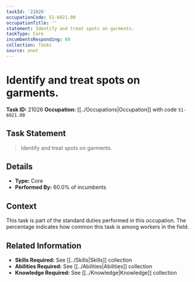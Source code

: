 ```yaml
---
taskId: '21026'
occupationCode: 51-6021.00
occupationTitle: ''
statement: Identify and treat spots on garments.
taskType: Core
incumbentsResponding: 60
collection: Tasks
source: onet
---
```

# Identify and treat spots on garments.

**Task ID:** 21026
**Occupation:** [[../Occupations|Occupation]] with code `51-6021.00`

## Task Statement

> Identify and treat spots on garments.

## Details

- **Type:** Core
- **Performed By:** 60.0% of incumbents

## Context

This task is part of the standard duties performed in this occupation. The percentage indicates how common this task is among workers in the field.

## Related Information

- **Skills Required:** See [[../Skills|Skills]] collection
- **Abilities Required:** See [[../Abilities|Abilities]] collection
- **Knowledge Required:** See [[../Knowledge|Knowledge]] collection
